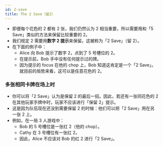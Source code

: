```yaml
---
id: 2-save
title: The 2 Save（留2）
---
```



<BeginnersGuideProgress id="2-save" />

- 即便每个花色的 2 都有 2 张，我们仍然认为 2 相当重要，所以需要用和「5 Save」类似的方法来保留比较重要的 2。
- 我们规定 2 需要用**数字 2 提示**来保留。这被称为「2 Save」（留 2）。
- 在下面的例子中：
  - Alice 向 Bob 提示了数字 2，点到了 5 号槽位的 2。
  - 在提示前，Bob 手中没有任何提示过的牌。
  - 因为提示的 focus 在他的 chop 上，Bob 知道这肯定是一个「2 Save」。就目前的局势来看，这可以是任意花色的 2。

<TwoSave />

### 多张相同卡牌在场上时

- 你可以将「2 Save」认为是保留 2 的最后一招。因此，若还有一张同花色的 2 在其他玩家手牌中时，玩家不应该进行「保留 2」提示。
- 这是因为队伍现在还没到需要保留 2 的时候：他们可以把「2 Save」用在另一张 2 上。
- 例如，在一局 3 人游戏中：
  - Bob 的 5 号槽位是一张红 2（他的 chop）。
  - Cathy 在 3 号槽位有一张红 2。
  - 因此，Alice 不应该对 Bob 的红 2 进行「2 Save」。

<TwoSaveIllegal />

